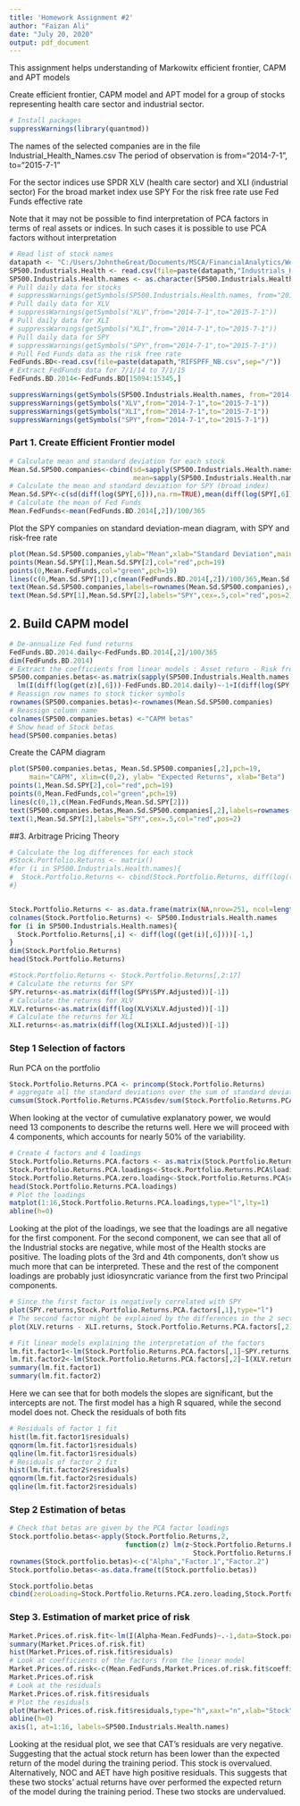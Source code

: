 ```yaml
---
title: 'Homework Assignment #2'
author: "Faizan Ali"
date: "July 20, 2020"
output: pdf_document
---
```


This assignment helps understanding of Markowitx efficient frontier, CAPM and APT models

Create efficient frontier, CAPM model and APT model for a group of stocks representing health care sector and industrial sector.
```r
# Install packages
suppressWarnings(library(quantmod))
```
The names of the selected companies are in the file Industrial_Health_Names.csv
The period of observation is from="2014-7-1", to="2015-7-1"

For the sector indices use SPDR XLV (health care sector) and XLI (industrial sector)
For the broad market index use SPY
For the risk free rate use Fed Funds effective rate

Note that it may not be possible to find interpretation of PCA factors in terms of real assets or indices. In such cases it is possible to use PCA factors without interpretation
```r
# Read list of stock names
datapath <- "C:/Users/JohntheGreat/Documents/MSCA/FinancialAnalytics/Week2_CAPM_APT"
SP500.Industrials.Health <- read.csv(file=paste(datapath,"Industrials_Health_Names.csv",sep="/"),header=F)
SP500.Industrials.Health.names <- as.character(SP500.Industrials.Health[,1])
# Pull daily data for stocks
# suppressWarnings(getSymbols(SP500.Industrials.Health.names, from="2014-7-1",to="2015-7-1"))
# Pull daily data for XLV
# suppressWarnings(getSymbols("XLV",from="2014-7-1",to="2015-7-1"))
# Pull daily data for XLI
# suppressWarnings(getSymbols("XLI",from="2014-7-1",to="2015-7-1"))
# Pull daily data for SPY
# suppressWarnings(getSymbols("SPY",from="2014-7-1",to="2015-7-1"))
# Pull Fed Funds data as the risk free rate
FedFunds.BD<-read.csv(file=paste(datapath,"RIFSPFF_NB.csv",sep="/"))
# Extract FedFunds data for 7/1/14 to 7/1/15
FedFunds.BD.2014<-FedFunds.BD[15094:15345,]

```
 
```r
suppressWarnings(getSymbols(SP500.Industrials.Health.names, from="2014-7-1",to="2015-7-1"))
suppressWarnings(getSymbols("XLV",from="2014-7-1",to="2015-7-1"))
suppressWarnings(getSymbols("XLI",from="2014-7-1",to="2015-7-1"))
suppressWarnings(getSymbols("SPY",from="2014-7-1",to="2015-7-1"))
```

### Part 1. Create Efficient Frontier model

```r
# Calculate mean and standard deviation for each stock
Mean.Sd.SP500.companies<-cbind(sd=sapply(SP500.Industrials.Health.names,function(z) sd(diff(log(get(z)[,6])),na.rm=TRUE)),
                               mean=sapply(SP500.Industrials.Health.names,function(z) mean(diff(log(get(z)[,6])),na.rm=TRUE)))
# Calculate the mean and standard deviation for SPY (broad index)
Mean.Sd.SPY<-c(sd(diff(log(SPY[,6])),na.rm=TRUE),mean(diff(log(SPY[,6])),na.rm=TRUE))
# Calculate the mean of Fed Funds
Mean.FedFunds<-mean(FedFunds.BD.2014[,2])/100/365


```
Plot the SPY companies on standard deviation-mean diagram, with SPY and risk-free rate

```r
plot(Mean.Sd.SP500.companies,ylab="Mean",xlab="Standard Deviation",main="Efficient Frontier", pch=19,xlim=c(0,.03))
points(Mean.Sd.SPY[1],Mean.Sd.SPY[2],col="red",pch=19)
points(0,Mean.FedFunds,col="green",pch=19)
lines(c(0,Mean.Sd.SPY[1]),c(mean(FedFunds.BD.2014[,2])/100/365,Mean.Sd.SPY[2]))
text(Mean.Sd.SP500.companies,labels=rownames(Mean.Sd.SP500.companies),cex=.5,pos=2)
text(Mean.Sd.SPY[1],Mean.Sd.SPY[2],labels="SPY",cex=.5,col="red",pos=2)
```

## 2. Build CAPM model

```r
# De-annualize Fed fund returns
FedFunds.BD.2014.daily<-FedFunds.BD.2014[,2]/100/365
dim(FedFunds.BD.2014)
# Extract the coefficients from linear models : Asset return - Risk free return = Beta(Market return - risk free return)
SP500.companies.betas<-as.matrix(sapply(SP500.Industrials.Health.names,function(z) 
  lm(I(diff(log(get(z)[,6]))-FedFunds.BD.2014.daily)~-1+I(diff(log(SPY[,6]))-FedFunds.BD.2014.daily))$coefficients))
# Reassign row names to stock ticker symbols
rownames(SP500.companies.betas)<-rownames(Mean.Sd.SP500.companies)
# Reassign column name
colnames(SP500.companies.betas) <-"CAPM betas"
# Show head of Stock betas
head(SP500.companies.betas)

```

Create the CAPM diagram

```r
plot(SP500.companies.betas, Mean.Sd.SP500.companies[,2],pch=19,
     main="CAPM", xlim=c(0,2), ylab= "Expected Returns", xlab="Beta")
points(1,Mean.Sd.SPY[2],col="red",pch=19)
points(0,Mean.FedFunds,col="green",pch=19)
lines(c(0,1),c(Mean.FedFunds,Mean.Sd.SPY[2]))
text(SP500.companies.betas,Mean.Sd.SP500.companies[,2],labels=rownames(Mean.Sd.SP500.companies),cex=.5,pos=2)
text(1,Mean.Sd.SPY[2],labels="SPY",cex=.5,col="red",pos=2)
```

##3. Arbitrage Pricing Theory

```r
# Calculate the log differences for each stock
#Stock.Portfolio.Returns <- matrix()
#for (i in SP500.Industrials.Health.names){
#  Stock.Portfolio.Returns <- cbind(Stock.Portfolio.Returns, diff(log((get(i)[,6])))[-1,])
#}


Stock.Portfolio.Returns <- as.data.frame(matrix(NA,nrow=251, ncol=length(SP500.Industrials.Health.names)))
colnames(Stock.Portfolio.Returns) <- SP500.Industrials.Health.names
for (i in SP500.Industrials.Health.names){
  Stock.Portfolio.Returns[,i] <- diff(log((get(i)[,6])))[-1,]
}
dim(Stock.Portfolio.Returns)
head(Stock.Portfolio.Returns)

#Stock.Portfolio.Returns <- Stock.Portfolio.Returns[,2:17]
# Calculate the returns for SPY
SPY.returns<-as.matrix(diff(log(SPY$SPY.Adjusted))[-1])
# Calculate the returns for XLV
XLV.returns<-as.matrix(diff(log(XLV$XLV.Adjusted))[-1])
# Calculate the returns for XLI
XLI.returns<-as.matrix(diff(log(XLI$XLI.Adjusted))[-1])
```

### Step 1 Selection of factors
Run PCA on the portfolio
```r
Stock.Portfolio.Returns.PCA <- princomp(Stock.Portfolio.Returns)
# aggregate all the standard deviations over the sum of standard deviations
cumsum(Stock.Portfolio.Returns.PCA$sdev/sum(Stock.Portfolio.Returns.PCA$sdev))

```
When looking at the vector of cumulative explanatory power, we would need 13 components to describe the returns well. Here we will proceed with 4 components, which accounts for nearly 50% of the variability.

```r
# Create 4 factors and 4 loadings
Stock.Portfolio.Returns.PCA.factors <- as.matrix(Stock.Portfolio.Returns.PCA$scores[,1:4])
Stock.Portfolio.Returns.PCA.loadings<-Stock.Portfolio.Returns.PCA$loadings[,1:4]
Stock.Portfolio.Returns.PCA.zero.loading<-Stock.Portfolio.Returns.PCA$center
head(Stock.Portfolio.Returns.PCA.loadings)
# Plot the loadings
matplot(1:16,Stock.Portfolio.Returns.PCA.loadings,type="l",lty=1)
abline(h=0)
```

Looking at the plot of the loadings, we see that the loadings are all negative for the first component. For the second component, we can see that all of the Industrial stocks are negative, while most of the Health stocks are positive. The loading plots of the 3rd and 4th components, don't show us much more that can be interpreted. These and the rest of the component loadings are probably just idiosyncratic variance from the first two Principal components.

```r
# Since the first factor is negatively correlated with SPY
plot(SPY.returns,Stock.Portfolio.Returns.PCA.factors[,1],type="l")
# The second factor might be explained by the differences in the 2 sectors
plot(XLV.returns - XLI.returns, Stock.Portfolio.Returns.PCA.factors[,2], type = "l")

# Fit linear models explaining the interpretation of the factors
lm.fit.factor1<-lm(Stock.Portfolio.Returns.PCA.factors[,1]~SPY.returns)
lm.fit.factor2<-lm(Stock.Portfolio.Returns.PCA.factors[,2]~I(XLV.returns-XLI.returns))
summary(lm.fit.factor1)
summary(lm.fit.factor2)
```

Here we can see that for both models the slopes are significant, but the intercepts are not.
The first model has a high R squared, while the second model does not.
Check the residuals of both fits
```r
# Residuals of factor 1 fit
hist(lm.fit.factor1$residuals)
qqnorm(lm.fit.factor1$residuals)
qqline(lm.fit.factor1$residuals)
# Residuals of factor 2 fit
hist(lm.fit.factor2$residuals)
qqnorm(lm.fit.factor2$residuals)
qqline(lm.fit.factor2$residuals)
```

### Step 2 Estimation of betas
```r
# Check that betas are given by the PCA factor loadings
Stock.portfolio.betas<-apply(Stock.Portfolio.Returns,2,
                             function(z) lm(z~Stock.Portfolio.Returns.PCA.factors[,1]+
                                              Stock.Portfolio.Returns.PCA.factors[,2])$coefficients)
rownames(Stock.portfolio.betas)<-c("Alpha","Factor.1","Factor.2")
Stock.portfolio.betas<-as.data.frame(t(Stock.portfolio.betas))

Stock.portfolio.betas
cbind(zeroLoading=Stock.Portfolio.Returns.PCA.zero.loading,Stock.Portfolio.Returns.PCA.loadings)
```

### Step 3. Estimation of market price of risk
```r
Market.Prices.of.risk.fit<-lm(I(Alpha-Mean.FedFunds)~.-1,data=Stock.portfolio.betas)
summary(Market.Prices.of.risk.fit)
hist(Market.Prices.of.risk.fit$residuals)
# Look at coefficients of the factors from the linear model
Market.Prices.of.risk<-c(Mean.FedFunds,Market.Prices.of.risk.fit$coefficients)
Market.Prices.of.risk
# Look at the residuals
Market.Prices.of.risk.fit$residuals
# Plot the residuals
plot(Market.Prices.of.risk.fit$residuals,type="h",xaxt="n",xlab="Stock")
abline(h=0)
axis(1, at=1:16, labels=SP500.Industrials.Health.names)
```

Looking at the residual plot, we see that CAT's residuals are very negative. Suggesting that the actual stock return has been lower than the expected return of the model during the training period. This stock is overvalued. Alternatively, NOC and AET have high positive residuals. This suggests that these two stocks' actual returns have over performed the expected return of the model during the training period. These two stocks are undervalued.

